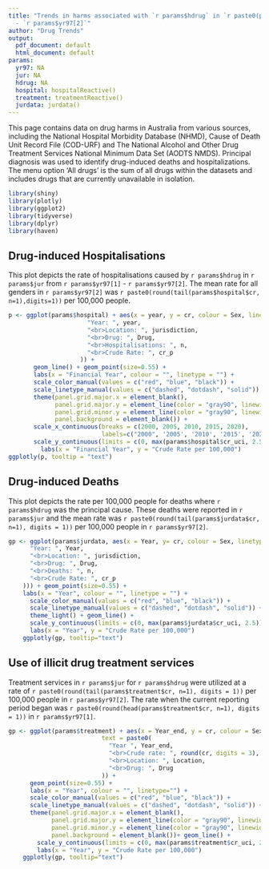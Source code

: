 ```yaml
---
title: "Trends in harms associated with `r params$hdrug` in `r paste0(params$jur)`, `r params$yr97[1]`
  - `r params$yr97[2]`"
author: "Drug Trends"
output:
  pdf_document: default
  html_document: default
params:
  yr97: NA
  jur: NA
  hdrug: NA
  hospital: hospitalReactive()
  treatment: treatmentReactive()
  jurdata: jurdata()
---
```


This page contains data on drug harms in Australia from various sources, including the National Hospital Morbidity Database (NHMD), Cause of Death Unit Record File (COD-URF) and The National Alcohol and Other Drug Treatment Services National Minimum Data Set (AODTS NMDS). Principal diagnosis was used to identify drug-induced deaths and hospitalizations. The menu option 'All drugs' is the sum of all drugs within the datasets and includes drugs that are currently unavailable in isolation.

```r
library(shiny)
library(plotly)
library(ggplot2)
library(tidyverse)
library(dplyr)
library(haven)
```

## Drug-induced Hospitalisations

This plot depicts the rate of hospitalisations caused by `r params$hdrug` in `r params$jur` from `r params$yr97[1]` - `r params$yr97[2]`. The mean rate for all genders in `r params$yr97[2]` was `r paste0(round(tail(params$hospital$cr, n=1),digits=1))` per 100,000 people.

```r
p <- ggplot(params$hospital) + aes(x = year, y = cr, colour = Sex, linetype = Sex, group = 1, text = paste0(
                      "Year: ", year,
                      "<br>Location: ", jurisdiction,
                      "<br>Drug: ", Drug,
                      "<br>Hospitalisations: ", n,
                      "<br>Crude Rate: ", cr_p
                    )) +
       geom_line() + geom_point(size=0.55) +
       labs(x = "Financial Year", colour = "", linetype = "") +
       scale_color_manual(values = c("red", "blue", "black")) +
       scale_linetype_manual(values = c("dashed", "dotdash", "solid")) +
       theme(panel.grid.major.x = element_blank(),
             panel.grid.major.y = element_line(color = "gray90", linewidth = 0.2),
             panel.grid.minor.y = element_line(color = "gray90", linewidth = 0.2),
             panel.background = element_blank()) +
       scale_x_continuous(breaks = c(2000, 2005, 2010, 2015, 2020),
                          labels=c("2000", '2005', '2010', '2015', '2020')) + 
       scale_y_continuous(limits = c(0, max(params$hospital$cr_uci, 2.5))) +
         labs(x = "Financial Year", y = "Crude Rate per 100,000")
ggplotly(p, tooltip = "text")
```

## Drug-induced Deaths

This plot depicts the rate per 100,000 people for deaths where `r params$hdrug` was the principal cause. These deaths were reported in `r params$jur` and the mean rate was `r paste0(round(tail(params$jurdata$cr, n=1), digits = 1))` per 100,000 people in `r params$yr97[2]`.

```r

gp <- ggplot(params$jurdata, aes(x = Year, y= cr, colour = Sex, linetype = Sex, group = 1, text = paste0(
      "Year: ", Year,
      "<br>Location: ", jurisdiction,
      "<br>Drug: ", Drug,
      "<br>Deaths: ", n,
      "<br>Crude Rate: ", cr_p
    ))) + geom_point(size=0.55) +
    labs(x = "Year", colour = "", linetype = "") + 
      scale_color_manual(values = c("red", "blue", "black")) +
      scale_linetype_manual(values = c("dashed", "dotdash", "solid")) +
      theme_light() + geom_line() + 
      scale_y_continuous(limits = c(0, max(params$jurdata$cr_uci, 2.5))) +
      labs(x = "Year", y = "Crude Rate per 100,000")
    ggplotly(gp, tooltip="text")

```

## Use of illicit drug treatment services
                       
Treatment services in `r params$jur` for `r params$hdrug` were utilized at a rate of `r paste0(round(tail(params$treatment$cr, n=1), digits = 1))` per 100,000 people in `r params$yr97[2]`. The rate when the current reporting period began was `r paste0(round(head(params$treatment$cr, n=1), digits = 1))` in `r params$yr97[1]`.

```r
gp <- ggplot(params$treatment) + aes(x = Year_end, y = cr, colour = Sex, linetype = Sex, group = 1, 
                          text = paste0(
                            "Year ", Year_end,
                            "<br>Crude rate: ", round(cr, digits = 3),
                            "<br>Location: ", Location,
                            "<br>Drug: ", Drug
                          )) + 
      geom_point(size=0.55) +
      labs(x = "Year", colour = "", linetype="") + 
      scale_color_manual(values = c("red", "blue", "black")) +
      scale_linetype_manual(values = c("dashed", "dotdash", "solid")) +
      theme(panel.grid.major.x = element_blank(),
            panel.grid.major.y = element_line(color = "gray90", linewidth = 0.2),
            panel.grid.minor.y = element_line(color = "gray90", linewidth = 0.2),
            panel.background = element_blank())+ geom_line() + 
        scale_y_continuous(limits = c(0, max(params$treatment$cr_uci, 2.5))) +
        labs(x = "Year", y = "Crude Rate per 100,000")
    ggplotly(gp, tooltip="text")

```


